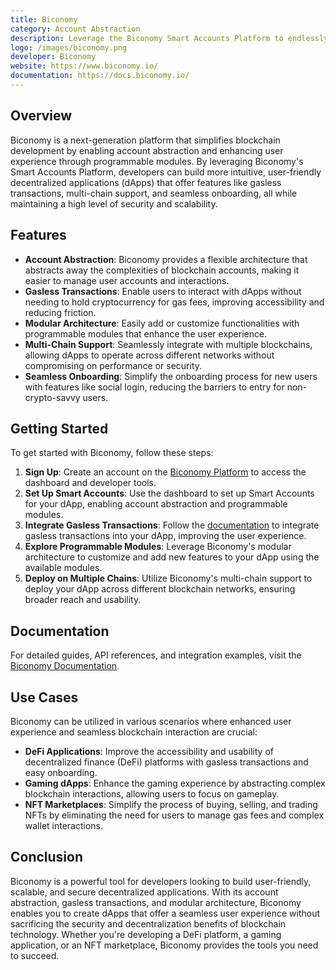 ```yaml
---
title: Biconomy
category: Account Abstraction
description: Leverage the Biconomy Smart Accounts Platform to endlessly add UX capability by easily & securely plugging in programmable modules.
logo: /images/biconomy.png
developer: Biconomy
website: https://www.biconomy.io/
documentation: https://docs.biconomy.io/
---
```


## Overview

Biconomy is a next-generation platform that simplifies blockchain development by enabling account abstraction and enhancing user experience through programmable modules. By leveraging Biconomy's Smart Accounts Platform, developers can build more intuitive, user-friendly decentralized applications (dApps) that offer features like gasless transactions, multi-chain support, and seamless onboarding, all while maintaining a high level of security and scalability.

## Features

- **Account Abstraction**: Biconomy provides a flexible architecture that abstracts away the complexities of blockchain accounts, making it easier to manage user accounts and interactions.
- **Gasless Transactions**: Enable users to interact with dApps without needing to hold cryptocurrency for gas fees, improving accessibility and reducing friction.
- **Modular Architecture**: Easily add or customize functionalities with programmable modules that enhance the user experience.
- **Multi-Chain Support**: Seamlessly integrate with multiple blockchains, allowing dApps to operate across different networks without compromising on performance or security.
- **Seamless Onboarding**: Simplify the onboarding process for new users with features like social login, reducing the barriers to entry for non-crypto-savvy users.

## Getting Started

To get started with Biconomy, follow these steps:

1. **Sign Up**: Create an account on the [Biconomy Platform](https://dashboard.biconomy.io/) to access the dashboard and developer tools.
2. **Set Up Smart Accounts**: Use the dashboard to set up Smart Accounts for your dApp, enabling account abstraction and programmable modules.
3. **Integrate Gasless Transactions**: Follow the [documentation](https://docs.biconomy.io/guides/gasless-transactions) to integrate gasless transactions into your dApp, improving the user experience.
4. **Explore Programmable Modules**: Leverage Biconomy's modular architecture to customize and add new features to your dApp using the available modules.
5. **Deploy on Multiple Chains**: Utilize Biconomy's multi-chain support to deploy your dApp across different blockchain networks, ensuring broader reach and usability.

## Documentation

For detailed guides, API references, and integration examples, visit the [Biconomy Documentation](https://docs.biconomy.io/).

## Use Cases

Biconomy can be utilized in various scenarios where enhanced user experience and seamless blockchain interaction are crucial:

- **DeFi Applications**: Improve the accessibility and usability of decentralized finance (DeFi) platforms with gasless transactions and easy onboarding.
- **Gaming dApps**: Enhance the gaming experience by abstracting complex blockchain interactions, allowing users to focus on gameplay.
- **NFT Marketplaces**: Simplify the process of buying, selling, and trading NFTs by eliminating the need for users to manage gas fees and complex wallet interactions.

## Conclusion

Biconomy is a powerful tool for developers looking to build user-friendly, scalable, and secure decentralized applications. With its account abstraction, gasless transactions, and modular architecture, Biconomy enables you to create dApps that offer a seamless user experience without sacrificing the security and decentralization benefits of blockchain technology. Whether you're developing a DeFi platform, a gaming application, or an NFT marketplace, Biconomy provides the tools you need to succeed.

